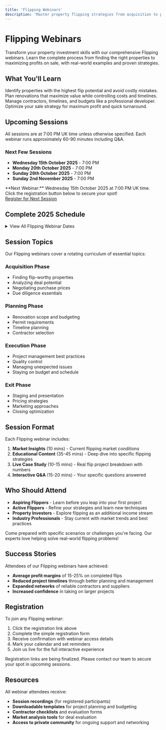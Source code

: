 ```yaml
---
title: 'Flipping Webinars'
description: 'Master property flipping strategies from acquisition to profitable sale.'
---
```


# Flipping Webinars

Transform your property investment skills with our comprehensive Flipping webinars. Learn the complete process from finding the right properties to maximizing profits on sale, with real-world examples and proven strategies.

## What You'll Learn

<CardGroup cols={2}>
  <Card title="Property Selection" icon="home">
    Identify properties with the highest flip potential and avoid costly mistakes.
  </Card>
  
  <Card title="Renovation Planning" icon="hammer">
    Plan renovations that maximize value while controlling costs and timelines.
  </Card>
  
  <Card title="Project Management" icon="tasks">
    Manage contractors, timelines, and budgets like a professional developer.
  </Card>
  
  <Card title="Exit Strategies" icon="chart-line">
    Optimize your sale strategy for maximum profit and quick turnaround.
  </Card>
</CardGroup>

## Upcoming Sessions

<Note>
  All sessions are at 7:00 PM UK time unless otherwise specified. Each webinar runs approximately 60-90 minutes including Q&A.
</Note>

### Next Few Sessions
- **Wednesday 15th October 2025** - 7:00 PM
- **Monday 20th October 2025** - 7:00 PM  
- **Sunday 26th October 2025** - 7:00 PM
- **Sunday 2nd November 2025** - 7:00 PM

<Warning>
  **Next Webinar:** Wednesday 15th October 2025 at 7:00 PM UK time. Click the registration button below to secure your spot!
</Warning>

<div className="mt-6">
  <a 
    href="https://us02web.zoom.us/webinar/register/WN_j3t1Z_w1S06-cxIeJR3ewg#/registration" 
    className="inline-block bg-primary text-white px-6 py-3 rounded-full hover:bg-opacity-90 transition-all font-medium"
    target="_blank"
    rel="noopener noreferrer"
  >
    Register for Next Session
  </a>
</div>

## Complete 2025 Schedule

<details>
<summary className="cursor-pointer text-lg font-semibold mb-4">View All Flipping Webinar Dates</summary>

### Autumn 2025 (October - November)
| Date | Time | Status |
|------|------|--------|
| Wednesday 15th October | 7:00 PM | Upcoming |
| Monday 20th October | 7:00 PM | Upcoming |
| Sunday 26th October | 7:00 PM | Upcoming |
| Sunday 2nd November | 7:00 PM | Upcoming |
| Tuesday 11th November | 7:00 PM | Upcoming |
| Monday 17th November | 7:00 PM | Upcoming |
| Sunday 23rd November | 7:00 PM | Upcoming |
| Sunday 30th November | 7:00 PM | Upcoming |

### Winter 2025 (December)
| Date | Time | Status |
|------|------|--------|
| Tuesday 9th December | 7:00 PM | Upcoming |
| Monday 15th December | 7:00 PM | Upcoming |
| Sunday 21st December | 7:00 PM | Upcoming |

</details>

## Session Topics

Our Flipping webinars cover a rotating curriculum of essential topics:

### **Acquisition Phase**
- Finding flip-worthy properties
- Analyzing deal potential
- Negotiating purchase prices
- Due diligence essentials

### **Planning Phase**
- Renovation scope and budgeting
- Permit requirements
- Timeline planning
- Contractor selection

### **Execution Phase**
- Project management best practices
- Quality control
- Managing unexpected issues
- Staying on budget and schedule

### **Exit Phase**
- Staging and presentation
- Pricing strategies
- Marketing approaches
- Closing optimization

## Session Format

Each Flipping webinar includes:

1. **Market Insights** (10 mins) - Current flipping market conditions
2. **Educational Content** (35-45 mins) - Deep dive into specific flipping strategies
3. **Live Case Study** (10-15 mins) - Real flip project breakdown with numbers
4. **Interactive Q&A** (15-20 mins) - Your specific questions answered

## Who Should Attend

- **Aspiring Flippers** - Learn before you leap into your first project
- **Active Flippers** - Refine your strategies and learn new techniques
- **Property Investors** - Explore flipping as an additional income stream
- **Industry Professionals** - Stay current with market trends and best practices

<Tip>
  Come prepared with specific scenarios or challenges you're facing. Our experts love helping solve real-world flipping problems!
</Tip>

## Success Stories

Attendees of our Flipping webinars have achieved:
- **Average profit margins** of 15-25% on completed flips
- **Reduced project timelines** through better planning and management
- **Expanded networks** of reliable contractors and suppliers
- **Increased confidence** in taking on larger projects

## Registration

To join any Flipping webinar:

1. Click the registration link above
2. Complete the simple registration form
3. Receive confirmation with webinar access details
4. Mark your calendar and set reminders
5. Join us live for the full interactive experience

<Warning>
  Registration links are being finalized. Please contact our team to secure your spot in upcoming sessions.
</Warning>

## Resources

All webinar attendees receive:
- **Session recordings** (for registered participants)
- **Downloadable templates** for project planning and budgeting
- **Contractor checklists** and evaluation forms
- **Market analysis tools** for deal evaluation
- **Access to private community** for ongoing support and networking
